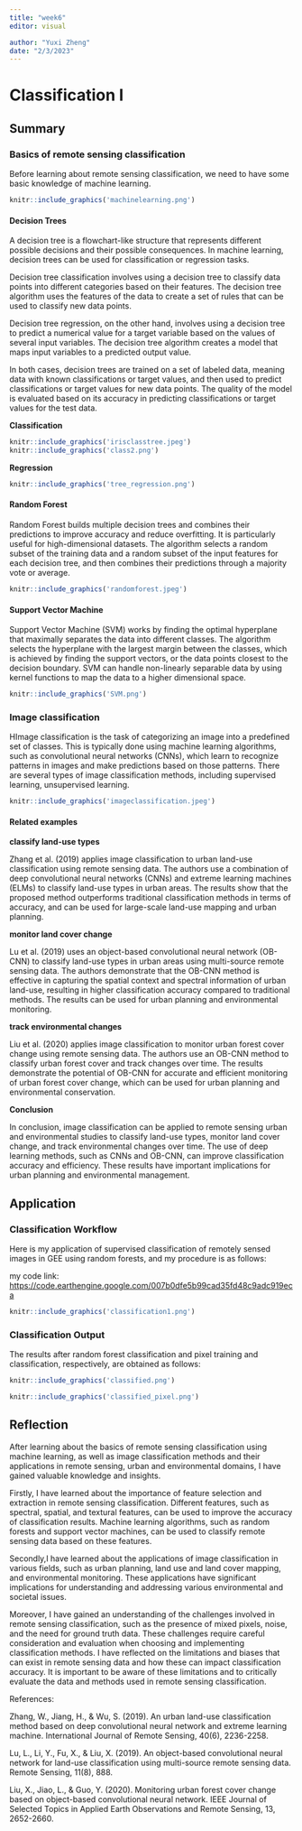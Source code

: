 ```yaml
---
title: "week6"
editor: visual

author: "Yuxi Zheng"
date: "2/3/2023"
---
```

# Classification I  {.unnumbered}

## Summary

### Basics of remote sensing classification

<p>Before learning about remote sensing classification, we need to have some basic knowledge of machine learning.  &nbsp; </p>

```r
knitr::include_graphics('machinelearning.png')
```
#### Decision Trees

<p>A decision tree is a flowchart-like structure that represents different possible decisions and their possible consequences. In machine learning, decision trees can be used for classification or regression tasks.  &nbsp; </p>

<p>Decision tree classification involves using a decision tree to classify data points into different categories based on their features. The decision tree algorithm uses the features of the data to create a set of rules that can be used to classify new data points.  &nbsp; </p>

<p>Decision tree regression, on the other hand, involves using a decision tree to predict a numerical value for a target variable based on the values of several input variables. The decision tree algorithm creates a model that maps input variables to a predicted output value.  &nbsp; </p>

<p>In both cases, decision trees are trained on a set of labeled data, meaning data with known classifications or target values, and then used to predict classifications or target values for new data points. The quality of the model is evaluated based on its accuracy in predicting classifications or target values for the test data.  &nbsp; </p>

**Classification**
```r
knitr::include_graphics('irisclasstree.jpeg')
knitr::include_graphics('class2.png')
```

**Regression**

```r
knitr::include_graphics('tree_regression.png')
```
#### Random Forest

<p>Random Forest builds multiple decision trees and combines their predictions to improve accuracy and reduce overfitting. It is particularly useful for high-dimensional datasets. The algorithm selects a random subset of the training data and a random subset of the input features for each decision tree, and then combines their predictions through a majority vote or average.  &nbsp; </p>

```r
knitr::include_graphics('randomforest.jpeg')
```

#### Support Vector Machine

<p>Support Vector Machine (SVM) works by finding the optimal hyperplane that maximally separates the data into different classes. The algorithm selects the hyperplane with the largest margin between the classes, which is achieved by finding the support vectors, or the data points closest to the decision boundary. SVM can handle non-linearly separable data by using kernel functions to map the data to a higher dimensional space. &nbsp; </p>

```r
knitr::include_graphics('SVM.png')
```

### Image classification

<p>HImage classification is the task of categorizing an image into a predefined set of classes. This is typically done using machine learning algorithms, such as convolutional neural networks (CNNs), which learn to recognize patterns in images and make predictions based on those patterns. There are several types of image classification methods, including supervised learning, unsupervised learning.  &nbsp; </p>

```r
knitr::include_graphics('imageclassification.jpeg')
```

#### Related examples

**classify land-use types**

Zhang et al. (2019) applies image classification to urban land-use classification using remote sensing data. The authors use a combination of deep convolutional neural networks (CNNs) and extreme learning machines (ELMs) to classify land-use types in urban areas. The results show that the proposed method outperforms traditional classification methods in terms of accuracy, and can be used for large-scale land-use mapping and urban planning.

**monitor land cover change**

Lu et al. (2019) uses an object-based convolutional neural network (OB-CNN) to classify land-use types in urban areas using multi-source remote sensing data. The authors demonstrate that the OB-CNN method is effective in capturing the spatial context and spectral information of urban land-use, resulting in higher classification accuracy compared to traditional methods. The results can be used for urban planning and environmental monitoring.

**track environmental changes**

Liu et al. (2020) applies image classification to monitor urban forest cover change using remote sensing data. The authors use an OB-CNN method to classify urban forest cover and track changes over time. The results demonstrate the potential of OB-CNN for accurate and efficient monitoring of urban forest cover change, which can be used for urban planning and environmental conservation.

**Conclusion**

In conclusion, image classification can be applied to remote sensing urban and environmental studies to classify land-use types, monitor land cover change, and track environmental changes over time. The use of deep learning methods, such as CNNs and OB-CNN, can improve classification accuracy and efficiency. These results have important implications for urban planning and environmental management.



## Application

### Classification Workflow

<p>Here is my application of supervised classification of remotely sensed images in GEE using random forests, and my procedure is as follows:  &nbsp; </p>
my code link: <https://code.earthengine.google.com/007b0dfe5b99cad35fd48c9adc919eca>

```r
knitr::include_graphics('classification1.png')
```
### Classification Output

<p>The results after random forest classification and pixel training and classification, respectively, are obtained as follows:  &nbsp; </p>

```r
knitr::include_graphics('classified.png')
```

```r
knitr::include_graphics('classified_pixel.png')
```

## Reflection

<p>After learning about the basics of remote sensing classification using machine learning, as well as image classification methods and their applications in remote sensing, urban and environmental domains, I have gained valuable knowledge and insights.  &nbsp; </p>

<p>Firstly, I have learned about the importance of feature selection and extraction in remote sensing classification. Different features, such as spectral, spatial, and textural features, can be used to improve the accuracy of classification results. Machine learning algorithms, such as random forests and support vector machines, can be used to classify remote sensing data based on these features.  &nbsp; </p>

<p>Secondly,I have learned about the applications of image classification in various fields, such as urban planning, land use and land cover mapping, and environmental monitoring. These applications have significant implications for understanding and addressing various environmental and societal issues.  &nbsp; </p>

<p>Moreover, I have gained an understanding of the challenges involved in remote sensing classification, such as the presence of mixed pixels, noise, and the need for ground truth data. These challenges require careful consideration and evaluation when choosing and implementing classification methods. I have reflected on the limitations and biases that can exist in remote sensing data and how these can impact classification accuracy. It is important to be aware of these limitations and to critically evaluate the data and methods used in remote sensing classification.  &nbsp; </p>



References:

Zhang, W., Jiang, H., & Wu, S. (2019). An urban land-use classification method based on deep convolutional neural network and extreme learning machine. International Journal of Remote Sensing, 40(6), 2236-2258.

Lu, L., Li, Y., Fu, X., & Liu, X. (2019). An object-based convolutional neural network for land-use classification using multi-source remote sensing data. Remote Sensing, 11(8), 888.

Liu, X., Jiao, L., & Guo, Y. (2020). Monitoring urban forest cover change based on object-based convolutional neural network. IEEE Journal of Selected Topics in Applied Earth Observations and Remote Sensing, 13, 2652-2660.